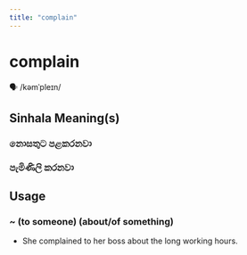 ```yaml
---
title: "complain"
---
```


# complain

🗣️ /kəmˈpleɪn/

## Sinhala Meaning(s)

### නොසතුට පළකරනවා
### පැමිණිලි කරනවා

## Usage

### ~ (to someone) (about/of something)

- She complained to her boss about the long working hours.

